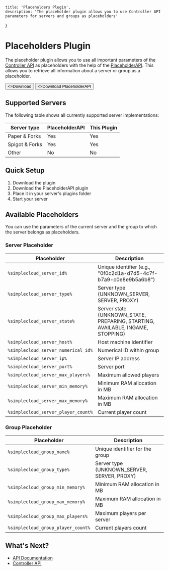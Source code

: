
    title: 'Placeholders Plugin',
    description: 'The placeholder plugin allows you to use Controller API parameters for servers and groups as placeholders'
}

# Placeholders Plugin

The placeholder plugin allows you to use all important parameters of the [Controller API](/api/controller) as placeholders with the help of the [PlaceholderAPI](https://github.com/PlaceholderAPI/PlaceholderAPI). This allows you to retrieve all information about a server or group as a placeholder.

<div className="not-prose mb-16 mt-6 flex gap-3">
    <Button href="https://github.com/simplecloudapp/placeholder-plugin/releases" arrow="right">
        <>Download</>
    </Button>
    <Button href="https://www.spigotmc.org/resources/placeholderapi.6245/" arrow="right">
        <>Download PlaceholderAPI</>
    </Button>
</div>

## Supported Servers

The following table shows all currently supported server implementations:

| Server type    | PlaceholderAPI | This Plugin |
|----------------|----------------|-------------|
| Paper & Forks  | Yes            | Yes         |
| Spigot & Forks | Yes            | Yes         |
| Other          | No             | No          |

## Quick Setup

1. Download the plugin
2. Download the PlaceholderAPI plugin
3. Place it in your server's plugins folder
4. Start your server

## Available Placeholders
You can use the parameters of the current server and the group to which the server belongs as placeholders.

### Server Placeholder
| Placeholder                         | Description                                                                    |
|-------------------------------------|--------------------------------------------------------------------------------|
| `%simplecloud_server_id%`           | Unique identifier (e.g., "0f0c2d1a-d7d5-4c7f-b7a9-c0e8e9b5a6b8")               |
| `%simplecloud_server_type%`         | Server type (UNKNOWN_SERVER, SERVER, PROXY)                                    |
| `%simplecloud_server_state%`        | Server state (UNKNOWN_STATE, PREPARING, STARTING, AVAILABLE, INGAME, STOPPING) |
| `%simplecloud_server_host%`         | Host machine identifier                                                        |
| `%simplecloud_server_numerical_id%` | Numerical ID within group                                                      |
| `%simplecloud_server_ip%`           | Server IP address                                                              |
| `%simplecloud_server_port%`         | Server port                                                                    |
| `%simplecloud_server_max_players%`  | Maximum allowed players                                                        |
| `%simplecloud_server_min_memory%`   | Minimum RAM allocation in MB                                                   |
| `%simplecloud_server_max_memory%`   | Maximum RAM allocation in MB                                                   |
| `%simplecloud_server_player_count%` | Current player count                                                           |

### Group Placeholder
| Placeholder                        | Description                                 |
|------------------------------------|---------------------------------------------|
| `%simplecloud_group_name%`         | Unique identifier for the group             |
| `%simplecloud_group_type%`         | Server type (UNKNOWN_SERVER, SERVER, PROXY) |
| `%simplecloud_group_min_memory%`   | Minimum RAM allocation in MB                |
| `%simplecloud_group_max_memory%`   | Maximum RAM allocation in MB                |
| `%simplecloud_group_max_players%`  | Maximum players per server                  |
| `%simplecloud_group_player_count%` | Current players count                       |

## What's Next?

- [API Documentation](/api)
- [Controller API](/api/controller)
